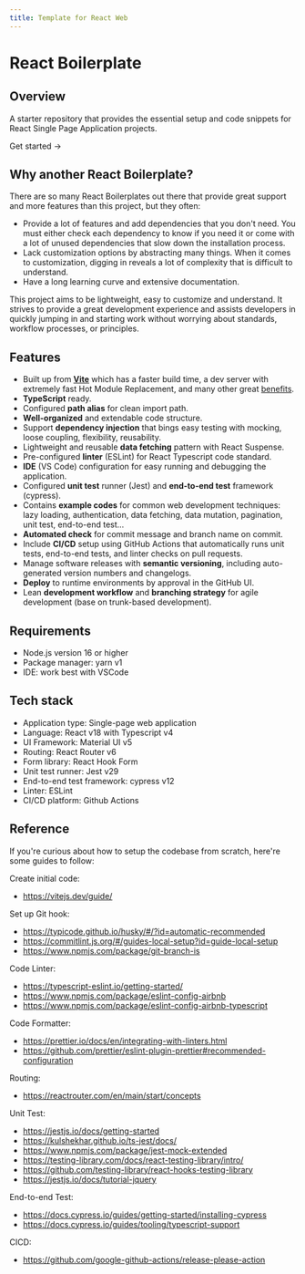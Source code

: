 ```yaml
---
title: Template for React Web
---
```




# React Boilerplate

## Overview

A starter repository that provides the essential setup
and code snippets for React Single Page Application projects.

<Link className={styles.cta} href="/getting-started">Get started <span>→</span></Link>


## Why another React Boilerplate?

There are so many React Boilerplates out there that provide
great support and more features than this project, but they often:

- Provide a lot of features and add dependencies that you don't need.
You must either check each dependency to know if you need it
or come with a lot of unused dependencies that slow down
the installation process.
- Lack customization options by abstracting many things.
When it comes to customization, digging in reveals a lot of
complexity that is difficult to understand.
- Have a long learning curve and extensive documentation.

This project aims to be lightweight, easy to customize and
understand. It strives to provide a great development experience
and assists developers in quickly jumping in and starting work
without worrying about standards, workflow processes, or principles.


## Features

- Built up from **[Vite](https://vitejs.dev/)** which has a faster build time, a dev server with extremely fast Hot Module Replacement, and many other great [benefits](https://vitejs.dev/guide/features.html).
- **TypeScript** ready.
- Configured **path alias** for clean import path.
- **Well-organized** and extendable code structure.
- Support **dependency injection** that bings easy testing with mocking, loose coupling, flexibility, reusability.
- Lightweight and reusable **data fetching** pattern with React Suspense.
- Pre-configured **linter** (ESLint) for React Typescript code standard.
- **IDE** (VS Code) configuration for easy running and debugging the application.
- Configured **unit test** runner (Jest) and **end-to-end test** framework (cypress).
- Contains **example codes** for common web development techniques: lazy loading, authentication, data fetching, data mutation, pagination, unit test, end-to-end test...
- **Automated check** for commit message and branch name on commit.
- Include **CI/CD** setup using GitHub Actions that automatically runs unit tests, end-to-end tests, and linter checks on pull requests.
- Manage software releases with **semantic versioning**, including auto-generated version numbers and changelogs.
- **Deploy** to runtime environments by approval in the GitHub UI.
- Lean **development workflow** and **branching strategy** for agile development (base on trunk-based development).


## Requirements

- Node.js version 16 or higher
- Package manager: yarn v1
- IDE: work best with VSCode


## Tech stack

- Application type: Single-page web application
- Language: React v18 with Typescript v4
- UI Framework: Material UI v5
- Routing: React Router v6
- Form library: React Hook Form
- Unit test runner: Jest v29
- End-to-end test framework: cypress v12
- Linter: ESLint
- CI/CD platform: Github Actions


## Reference

If you're curious about how to setup the codebase from scratch,
here're some guides to follow:

Create initial code:

- https://vitejs.dev/guide/

Set up Git hook:

- https://typicode.github.io/husky/#/?id=automatic-recommended
- https://commitlint.js.org/#/guides-local-setup?id=guide-local-setup
- https://www.npmjs.com/package/git-branch-is

Code Linter:

- https://typescript-eslint.io/getting-started/
- https://www.npmjs.com/package/eslint-config-airbnb
- https://www.npmjs.com/package/eslint-config-airbnb-typescript

Code Formatter:
- https://prettier.io/docs/en/integrating-with-linters.html
- https://github.com/prettier/eslint-plugin-prettier#recommended-configuration

Routing:

- https://reactrouter.com/en/main/start/concepts

Unit Test:

- https://jestjs.io/docs/getting-started
- https://kulshekhar.github.io/ts-jest/docs/
- https://www.npmjs.com/package/jest-mock-extended
- https://testing-library.com/docs/react-testing-library/intro/
- https://github.com/testing-library/react-hooks-testing-library
- https://jestjs.io/docs/tutorial-jquery

End-to-end Test:

- https://docs.cypress.io/guides/getting-started/installing-cypress
- https://docs.cypress.io/guides/tooling/typescript-support

CICD:

- https://github.com/google-github-actions/release-please-action

